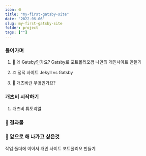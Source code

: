 ```yaml
---
icon: 🌐
title: "my-first-gatsby-site"
date: "2022-06-06"
slug: my-first-gatsby-site
folder: project
tags: [""]
---
```


### 들어가며

1. 🤔 왜 Gatsby인가요?
   Gatsby로 포트폴리오겸 나만의 개인사이트 만들기

2. ⚖️ 정적 사이트 Jekyll vs Gatsby

3. 🧐 개츠비란 무엇인가요?

### 개츠비 시작하기

1. 개츠비 튜토리얼

### 🚀 결과물

### 🎯 앞으로 해 나가고 싶은것

작업 폴더에 이어서 개인 사이트 포트폴리오 만들기
